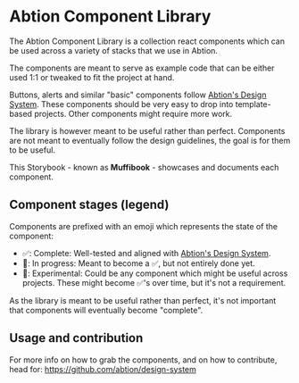 
<Meta title="Introduction to the component library" />

<h1>Abtion Component Library</h1>

The Abtion Component Library is a collection react components which can be used across a variety of stacks that we use in Abtion.

The components are meant to serve as example code that can be either used 1:1 or tweaked to fit the project at hand.

Buttons, alerts and similar "basic" components follow <a href="https://www.figma.com/file/GltSa6wywdjEYrW6hzhi61/Abtion-Designsystem?type=design&node-id=0-1&mode=design" target="_BLANK">Abtion's Design System</a>. These components should be very easy to drop into template-based projects. Other components might require more work.

The library is however meant to be useful rather than perfect. Components are not meant to eventually follow the design guidelines, the goal is for them to be useful.

This Storybook - known as <b>Muffibook</b> - showcases and documents each component.

<h2>Component stages (legend)</h2>

Components are prefixed with an emoji which represents the state of the
component:

- ✅: Complete: Well-tested and aligned with <a href="https://www.figma.com/file/GltSa6wywdjEYrW6hzhi61/Abtion-Designsystem?type=design&node-id=0-1&mode=design" target="_BLANK">Abtion's Design System</a>.
- 🚧: In progress: Meant to become a ✅, but not entirely done yet.
- 🔎: Experimental: Could be any component which might be useful across projects. These might become ✅'s over time, but it's not a requirement.

As the library is meant to be useful rather than perfect, it's not important that components will eventually become "complete".

<h2>Usage and contribution</h2>

For more info on how to grab the components, and on how to contribute, head
for: <a href="https://github.com/abtion/design-system" target="_BLANK">https://github.com/abtion/design-system</a>
